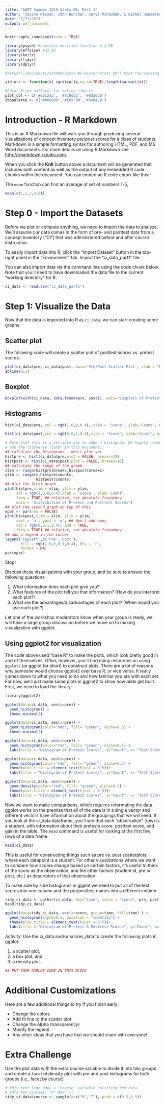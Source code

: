 ```yaml
---
title: "AAPT Summer 2019 Stats WS: Part 1"
author: "Jayson Nissen, John Buncher, Daryl McPadden, & Rachel Henderson"
date: "7/21/2019"
output: pdf_document
---
```


```r
knitr::opts_chunk$set(echo = TRUE)

library(psych) #contains describe function 3.3 MB
library(effsize) #33 kb
library(knitr)
library(tidyr)
library(dplyr)

#setwd("~/Documents/GitHub/Stats-WS-master/Stats_WS") #set the working directory to a folder for this project. It makes life easier.

std.err <- function(x) sqrt(var(x,na.rm=TRUE)/length(na.omit(x)))

#Color blind palletes for making figures
plot_col <- c('#66c2a5', '#fc8d62', '#8da0cb')
cbbpalette <- c('#000000','#E69F00','#56B4E9')

```

# Introduction -  R Markdown

This is an R Markdown file will walk you through producing several visualizations of concept inventory pre/post scores for a class of students.  Markdown is a simple formatting syntax for authoring HTML, PDF, and MS Word documents. For more details on using R Markdown see <http://rmarkdown.rstudio.com>.

When you click the **Knit** button above a document will be generated that includes both content as well as the output of any embedded R code chunks within the document. You can embed an R code chunk like this:

The `mean` function can find an average of set of numbers 1-5,
```r
mean(c(1,2,3,4,5))
```

# Step 0 - Import the Datasets
Before we plot or compute anything, we need to import the data to analyze.  We’ll assume our data comes in the form of pre- and posttest data from a concept inventory (“CI”) that was administered before and after course instruction.  

To easily import data into R, click the "Import Dataset" button in the top-right panel in the "Environment" tab.  Import the "ci_data_part1" file.

You can also import data via the command line using the code chunk below.  Note that you'll need to have downloaded the data file to the current "working directory" for R.
```r
ci_data <- read.csv("ci_data_part1")
```

# Step 1: Visualize the Data
Now that the data is imported into R as `ci_data`, we can start creating some graphs.

## Scatter plot
The following code will create a scatter plot of posttest scores vs. pretest scores.
```r
plot(ci_data$pre, ci_data$post, main='Pre/Post Scatter Plot', xlab = "Pre", ylab="Post")
abline(0,1)
```
## Boxplot

```r
boxplot(with(ci_data, data.frame(pre, post)), main='Boxplots of Pretest and Posttest Scores')
```
## Histograms
```r
hist(ci_data$pre, col = rgb(1,0,0,0.4), xlab = 'Score', ylab='Count', main='Distribution of Pretest Score')
```
```r
hist(ci_data$post,col = rgb(0,0,1,0.4),xlab = 'Score', ylab='Count', main='Distribution of Posttest Scores')
```

```r
# Note that this is a terrible way to make a histogram. We highly recommend learning ggplot 
# and the tidyverse (later in this document!) 
## calculate the histograms - don't plot yet
histpre <- hist(ci_data$pre,plot = FALSE, breaks=10)
histpost <- hist(ci_data$post,plot = FALSE, breaks=10)
## calculate the range of the graph
xlim <- range(histpre$breaks,histpost$breaks)
ylim <- range(0,histpre$counts,
              histpost$counts)
## plot the first graph
plot(histpre,xlim = xlim, ylim = ylim,
     col = rgb(1,0,0,0.4),xlab = 'Score', ylab='Count',
     freq = TRUE, ## relative, not absolute frequency
     main = 'Distribution of Pretest and Posttest Scores')
## plot the second graph on top of this
opar <- par(new = FALSE)
plot(histpost,xlim = xlim, ylim = ylim,
     xaxt = 'n', yaxt = 'n', ## don't add axes
     col = rgb(0,0,1,0.4), add = TRUE,
     freq = TRUE) ## relative, not absolute frequency
## add a legend in the corner
legend('topleft',c('Pre','Post'),
       fill = rgb(1:0,0,0:1,0.4), bty = 'n',
       border = NA)
par(opar)
```
Stop!

Discuss these visualizations with your group, and be sure to answer the following questions:

1.  What information does each plot give you?
2.  What features of the plot tell you that information? (How do you interpret each plot?)
3.  What are the advantages/disadvantages of each plot? (When would you use each plot?)

Let one of the workshop moderators know when your group is ready, we will have a large group discussion before we move on to making visualization with ggplot.

## Using ggplot2 for visualization
The code above used "base R" to make the plots, which look pretty good in and of themselves.  Often, however, you'll find many resources on using `ggplot2` (or ggplot for short) to construct plots.  There are a lot of reasons why someone would choose ggplot2 over base R, or vice versa.  It really comes down to what you need to do and how familiar you are with each set.  For now, we'll just make some plots in ggplot2 to show how plots get built. First, we need to load the library:
```r
library(ggplot2)
```

```r
ggplot(data=ci_data, aes(x=pre)) + 
  geom_histogram() +
  theme_minimal()

ggplot(data=ci_data, aes(x=pre)) + 
  geom_histogram(color="red", fill= "green", alpha=0.5) +
  theme_minimal()

ggplot(data=ci_data, aes(x=pre)) + 
  geom_histogram(color="red", fill= "green", alpha=0.5) +
  labs(title = "Histogram of Pretest Scores", y="Count", x= "Test Score (%)")

ggplot(data=ci_data, aes(x=pre)) + 
  geom_histogram(color="red", fill= "green", alpha=0.5) +
  theme(plot.title = element_text(hjust = 0.5))+
  labs(title = "Histogram of Pretest Scores", y="Count", x= "Test Score (%)")

ggplot(data=ci_data, aes(x=pre)) + 
  geom_density(color="red", fill= "green", alpha=0.5) +
  theme(plot.title = element_text(hjust = 0.5))+
  labs(title = "Histogram of Pretest Scores", y="Count", x= "Test Score (%)")

```

Now we want to make comparisons, which requires reformating the data. ggplot works on the premise that all of the data is in a single vector and different vectors have information about the groupings that we will need.  If you look at the ci_data dataframe, you'll see that each "observation" (row) is a student, with information about their pretests score, posttest score, and gain in the table.  The `head` command is useful for looking at the first few rows of a data frame.
```r
head(ci_data)
```
This is useful for constructing things such as pre vs. post scatterplots, where each datapoint is a student.  For other visualizations where we want to compare how scores change based on certain factors, it's useful to think of the score as the observation, and the other factors (student id, pre or post, etc.) as descriptors of that observation.

To make side by side histograms in ggplot we need to put all of the test scores into one column and the pre/posttest names into a different column.

```r
tidy_ci_data <- gather(ci_data, key="time", value = "score", pre, post)
head(tidy_ci_data)
```

```r
ggplot(data=tidy_ci_data, aes(x=score, group=time, fill=time) ) + 
  geom_histogram(alpha=0.5, position = "identity") +
  theme(plot.title = element_text(hjust = 0.5))+
  labs(title = "Histogram of Pretest & Posttest Scores", y="Count", x= "Test Score (%)")
```

Activity! Use the ci_data and/or scores_data to create the following plots in ggplot:

1. a scatter plot, 
2. a box plot, and 
3. a density plot.

```r
## PUT YOUR GGPLOT CODE IN THIS BLOCK
```

# Additional Customizations
Here are a few additional things to try if you finish early:

* Change the colors
* Add fit line to the scatter plot
* Change the Alpha (transparency)
* Modify the legend
* Any other ideas that you have that we should share with everyone!


# Extra Challenge
Use the plot data with the extra course variable to divide it into two groups and create a ``faceted`` density plot with pre and post histograms for both groups (i.e., facet by course)
```r
# this next line adds a "course" variable splitting the data 
# into two courses, "H" and "T"
tidy_ci_data$course <- sample(x=c("H","T"), prob = c(0.5,0.5))


```


